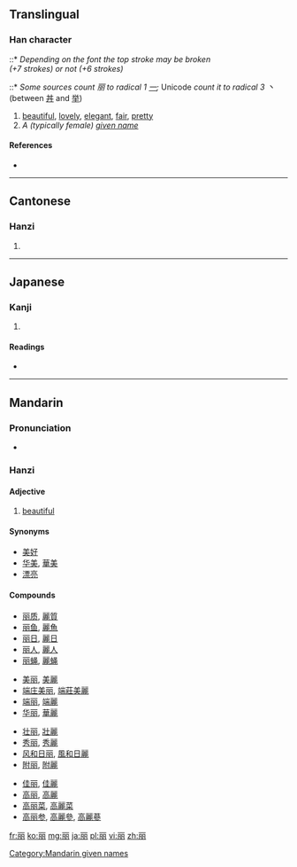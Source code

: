 {{also|麗}}<!-- may be replaced by zh-forms -->
==Translingual==
{{stroke order}}
===Han character===
{{Han char|rn=3|rad=丶|as=6|sn=7|four=|canj=一月戈月 (MBIB)}}
::* ''Depending on the font the top stroke may be broken (+7&nbsp;strokes)&nbsp;or&nbsp;not&nbsp;(+6&nbsp;strokes)''
::* ''Some sources count 丽 to radical 1 [[一]];'' Unicode ''count it to radical 3 丶'' (between [[丼]] and [[举]])

# [[beautiful]], [[lovely]], [[elegant]], [[fair]], [[pretty]]
# ''A (typically female) [[given name]]''

====References====
* {{Han ref|kx=0081.040|dkj=00059|dj=0164.060|hdz=10021.030|uh=4E3D|ud=20029}}

----

==Cantonese==

===Hanzi===
{{yue-hanzi|jyut=|y=lai6|tra=麗}}

# {{defn|lang=yue|sort=一06}}

----

==Japanese==

===Kanji===
{{ja-kanji|grade=9|rs=一06}}

# {{defn|lang=ja|sort=一06}}

====Readings====
* {{ja-readings|on=[[れい]] (rei), [[れ]] (re)|kun=[[うるわし]] (uruwashi)}}

----

==Mandarin==
{{Hani-forms|丽|[[麗]]}}

===Pronunciation===
* {{IPA|[ li˥˩ ]}}

===Hanzi===
{{cmn-hanzi|tra=麗|pin=[[lì]] ([[li4]]), [[Lì]] ([[Li4]])|wg=li<sup>4</sup>, Li<sup>4</sup>}}

====Adjective====
{{cmn-adj|s|pin=lì|pint=li4|tra=麗|rs=一06}}

# {{Elementary Mandarin|lang=cmn|sc=Hans|sort=li4}} [[beautiful]]

====Synonyms====
* [[美好]]
* [[华美]], [[華美]]
* [[漂亮]]

====Compounds====
{{top4}}
* [[丽质]], [[麗質]]
* [[丽鱼]], [[麗魚]]
* [[丽日]], [[麗日]]
* [[丽人]], [[麗人]]
* [[丽蝇]], [[麗蝇]]
{{mid4}}
* [[美丽]], [[美麗]]
* [[端庄美丽]], [[端莊美麗]]
* [[端丽]], [[端麗]]
* [[华丽]], [[華麗]]
{{mid4}}
* [[壮丽]], [[壯麗]]
* [[秀丽]], [[秀麗]]
* [[风和日丽]], [[風和日麗]]
* [[附丽]], [[附麗]]
{{mid4}}
* [[佳丽]], [[佳麗]]
* [[高丽]], [[高麗]]
* [[高丽菜]], [[高麗菜]]
* [[高丽参]], [[高麗參]], [[高麗蔘]]
{{bottom}}

[[Category:Mandarin given names]]

[[fr:丽]]
[[ko:丽]]
[[mg:丽]]
[[ja:丽]]
[[pl:丽]]
[[vi:丽]]
[[zh:丽]]